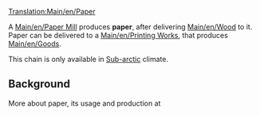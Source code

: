 [[Translation:Main/en/Paper]]
{{en/Cargo|name=Paper
|image=Paper.png
|produced=[[Main/en/Paper Mill]]
|accepted=[[Main/en/Printing Works]]
}}


A [[Main/en/Paper Mill]] produces '''paper''', after delivering [[Main/en/Wood]] to it. Paper can be delivered to a [[Main/en/Printing Works]], that produces [[Main/en/Goods]].

This chain is only available in [[Main/en/Climates#Sub-arctic|Sub-arctic]] climate.


==Background==

More about paper, its usage and production at [http://www.wikipedia.org/wiki/Paper ]
